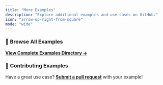 ```yaml
---
title: "More Examples"
description: "Explore additional examples and use cases on GitHub."
icon: "arrow-up-right-from-square"
mode: "wide"
---
```


### 🔗 Browse All Examples

**[View Complete Examples Directory →](https://github.com/browser-use/browser-use/tree/main/examples)**

### 🤝 Contributing Examples

Have a great use case? **[Submit a pull request](https://github.com/browser-use/browser-use/pulls)** with your example!
